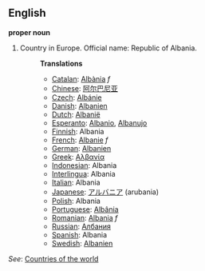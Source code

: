 ==English==

'''proper noun'''

# Country in Europe. Official name: Republic of Albania.
#:'''Translations'''
#:*[[Catalan]]: [[Albània]] ''f''
#:*[[Chinese]]: [[阿尔巴尼亚]]
#:*[[Czech]]: [[Albánie]]
#:*[[Danish]]: [[Albanien]]
#:*[[Dutch]]: [[Albanië]]
#:*[[Esperanto]]: [[Albanio]], [[Albanujo]]
#:*[[Finnish]]: Albania
#:*[[French]]: [[Albanie]] ''f''
#:*[[German]]: [[Albanien]]
#:*[[Greek]]: [[Αλβανία]]
#:*[[Indonesian]]: Albania
#:*[[Interlingua]]: Albania
#:*[[Italian]]: Albania
#:*[[Japanese]]: [[アルバニア]] (arubania)
#:*[[Polish]]: Albania
#:*[[Portuguese]]: [[Albânia]]
#:*[[Romanian]]: [[Albania]] ''f''
#:*[[Russian]]: [[Албания]]
#:*[[Spanish]]: Albania
#:*[[Swedish]]: [[Albanien]]

''See'': [[Countries of the world]]